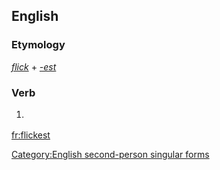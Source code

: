 ==English==

===Etymology===
''[[flick]]'' + ''[[-est]]''

===Verb===
{{en-verb form}}

# {{archaic}} {{form of|Second-person singular simple present form|flick}}

[[Category:English second-person singular forms]]

[[fr:flickest]]